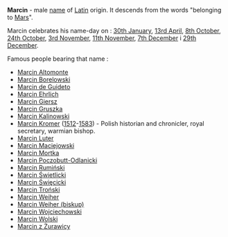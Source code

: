 
'''Marcin''' - male [[name]] of  [[Latin]] origin. It descends from the words "belonging to [[Mars]]".

Marcin celebrates his name-day on : [[30th January]], [[13rd April]], [[8th October]], [[24th October]], [[3rd November]], [[11th November]], [[7th December]] i [[29th December]].

Famous people bearing that name :
* [[Marcin Altomonte]]
* [[Marcin Borelowski]]
* [[Marcin de Guideto]]
* [[Marcin Ehrlich]]
* [[Marcin Giersz]]
* [[Marcin Gruszka]]
* [[Marcin Kalinowski]]
* [[Marcin Kromer]] ([[1512]]-[[1583]]) - Polish historian and chronicler, royal secretary, warmian bishop. 
* [[Marcin Luter]]
* [[Marcin Maciejowski]]
* [[Marcin Mortka]]
* [[Marcin Poczobutt-Odlanicki]]
* [[Marcin Rumiński]]
* [[Marcin Świetlicki]]
* [[Marcin Święcicki]]
* [[Marcin Troński]]
* [[Marcin Weiher]]
* [[Marcin Weiher (biskup)]]
* [[Marcin Wojciechowski]]
* [[Marcin Wolski]]
* [[Marcin z Żurawicy]]